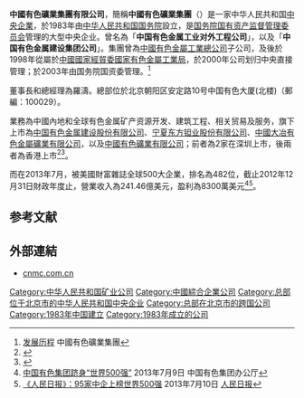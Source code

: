 '''中國有色礦業集團有限公司'''，簡稱'''中國有色礦業集團'''（{{lang-en|'''China Nonferrous Metal Mining (Group) Co., Ltd.'''}}）是一家中华人民共和国[[中央企業|中央企業]]，於1983年由[[中华人民共和国国务院|中华人民共和国国务院]]設立，是[[国务院国有资产监督管理委员会|国务院国有资产监督管理委员会]]管理的大型中央企业。曾名為「'''中国有色金属工业对外工程公司'''」，以及「'''中国有色金属建设集团公司'''」。集團曾為[[中國有色金屬工業總公司|中國有色金屬工業總公司]]子公司，及後於1998年從屬於[[中華人民共和國國家經濟貿易委員會|中國國家經貿委]][[國家有色金屬工業局|國家有色金屬工業局]]，於2000年公司划归中央直接管理；於2003年由国务院国资委管理。<ref>[http://www.cnmc.com.cn/outline.jsp?column_no=0102 发展历程] {{Wayback|url=http://www.cnmc.com.cn/outline.jsp?column_no=0102 |date=20131203004210 }}中國有色礦業集團</ref>

董事長和總經理為羅濤。總部位於北京朝阳区安定路10号中国有色大厦(北楼)（郵編：100029）。

業務為中國內地和全球有色金属矿产资源开发、建筑工程、相关贸易及服务，旗下上市為[[中色股份|中国有色金属建设股份有限公司]]、[[宁夏东方钽业股份有限公司|宁夏东方钽业股份有限公司]]、[[大冶有色_(香港)|中國大冶有色金屬礦業有限公司]]，以及[[中國有色礦業有限公司|中國有色礦業有限公司]]；前者為2家在深圳上市，後兩者為香港上市<ref>{{Cite web |url=http://www.cnmc.com.cn/outline.jsp?column_no=0101 |title=中國有色礦業集團有限公司簡介 |accessdate=2013-07-21 |archive-date=2013-05-12 |archive-url=https://web.archive.org/web/20130512175706/http://www.cnmc.com.cn/outline.jsp?column_no=0101 |dead-url=no }}</ref><ref>{{Cite web |url=http://www.cnmc.com.cn/outline.jsp?column_no=0102 |title=中國有色礦業集團有限公司事紀 |accessdate=2013-07-21 |archive-date=2013-12-03 |archive-url=https://web.archive.org/web/20131203004210/http://www.cnmc.com.cn/outline.jsp?column_no=0102 |dead-url=no }}</ref>。

而在2013年7月，被美國財富雜誌全球500大企業，排名為482位，截止2012年12月31日財政年度止，營業收入為241.46億美元，盈利為8300萬美元<ref>[http://www.cnmc.com.cn/detail.jsp?article_millseconds=1373331705031&column_no=010302 中国有色集团跻身“世界500强”] {{Wayback|url=http://www.cnmc.com.cn/detail.jsp?article_millseconds=1373331705031&column_no=010302 |date=20130715053831 }}2013年7月9日 中国有色集团办公厅</ref><ref>[http://www.cnmc.com.cn/detail.jsp?article_millseconds=1373440046171&column_no=010302 《人民日报》：95家中企上榜世界500强] {{Webarchive|url=https://archive.is/20130721124950/http://www.cnmc.com.cn/detail.jsp?article_millseconds=1373440046171&column_no=010302 |date=2013-07-21 }}2013年7月10日 [[人民日报|人民日报]]</ref>。

== 参考文献 ==
{{Reflist|30em}}

== 外部連結 ==
* [http://www.cnmc.com.cn cnmc.com.cn]{{Wayback|url=http://www.cnmc.com.cn/ |date=20130725013655 }}

[[Category:中华人民共和国矿业公司|Category:中华人民共和国矿业公司]]
[[Category:中國綜合企業公司|Category:中國綜合企業公司]]
[[Category:总部位于北京市的中华人民共和国中央企业|Category:总部位于北京市的中华人民共和国中央企业]]
[[Category:总部在北京市的跨国公司|Category:总部在北京市的跨国公司]]
[[Category:1983年中国建立|Category:1983年中国建立]]
[[Category:1983年成立的公司|Category:1983年成立的公司]]